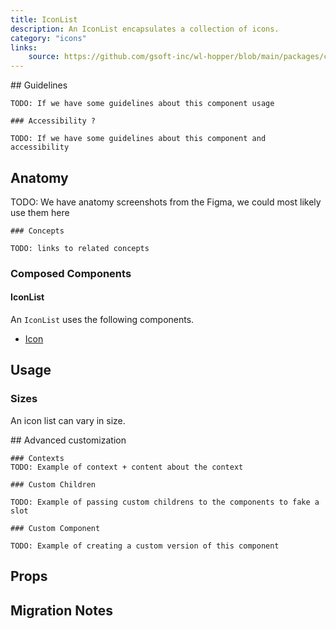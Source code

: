 ```yaml
---
title: IconList
description: An IconList encapsulates a collection of icons.
category: "icons"
links:
    source: https://github.com/gsoft-inc/wl-hopper/blob/main/packages/components/src/IconList/src/IconList.tsx
---
```


<Example src="IconList/docs/preview" isOpen />

<FeatureFlag flag="next">
    ## Guidelines

    TODO: If we have some guidelines about this component usage

    ### Accessibility ?

    TODO: If we have some guidelines about this component and accessibility
</FeatureFlag>

## Anatomy

<FeatureFlag flag="next">
    TODO: We have anatomy screenshots from the Figma, we could most likely use them here

    ### Concepts

    TODO: links to related concepts
</FeatureFlag>

### Composed Components

#### IconList

An `IconList` uses the following components.

- [Icon](./Icon)

## Usage

### Sizes

An icon list can vary in size.

<Example src="IconList/docs/size" />

<FeatureFlag flag="next">
    ## Advanced customization

    ### Contexts
    TODO: Example of context + content about the context

    ### Custom Children

    TODO: Example of passing custom childrens to the components to fake a slot

    ### Custom Component

    TODO: Example of creating a custom version of this component
</FeatureFlag>

## Props

<PropTable component="IconList" />

## Migration Notes

<MigrateGuide src="IconList/docs/migration-notes" />
